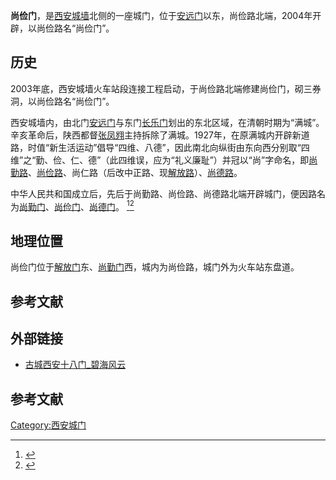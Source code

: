 {{coord|34.27768|108.96057|display=title}}
'''尚俭门'''，是[[西安城墙|西安城墙]]北侧的一座城门，位于[[安远门|安远门]]以东，尚俭路北端，2004年开辟，以尚俭路名“尚俭门”。

== 历史 ==

2003年底，西安城墙火车站段连接工程启动，于尚俭路北端修建尚俭门，砌三券洞，以尚俭路名“尚俭门”。

西安城墙内，由北门[[安远门|安远门]]与东门[[长乐门|长乐门]]划出的东北区域，在清朝时期为“满城”。辛亥革命后，陕西都督[[张凤翙|张凤翙]]主持拆除了满城。1927年，在原满城内开辟新道路，时值“新生活运动”倡导“四维、八德”，因此南北向纵街由东向西分别取“四维”之“勤、俭、仁、德”（此四维误，应为“礼义廉耻”）并冠以“尚”字命名，即[[尚勤路|尚勤路]]、[[尚俭路|尚俭路]]、尚仁路（后改中正路、现[[解放路_(西安)|解放路]]）、[[尚德路|尚德路]]。

中华人民共和国成立后，先后于尚勤路、尚俭路、尚德路北端开辟城门，便因路名为[[尚勤门|尚勤门]]、[[尚俭门|尚俭门]]、[[尚德门|尚德门]]。
<ref>{{cite web | url = https://mp.weixin.qq.com/s/GrJAZ4BPpJo9W7LGRFOJSw | format =  | title = 古城西安十八门 | author = 碧海风 | date = 2019-01-31 | website =  | publisher = 碧海风云 | access-date =  | quote =  | archive-date = 2019-10-30 | archive-url = https://web.archive.org/web/20191030060223/https://mp.weixin.qq.com/s/GrJAZ4BPpJo9W7LGRFOJSw | dead-url = no }}</ref><ref>{{cite book|author1=葛慧|title=西安地名文化|date=2012.7|publisher=陕西人民美术出版社|location=西安|isbn=978-7-5368-2915-2|page=45-48}}</ref>

== 地理位置 ==

尚俭门位于[[解放门|解放门]]东、[[尚勤门|尚勤门]]西，城内为尚俭路，城门外为火车站东盘道。

== 参考文献 ==
{{reflist}}

== 外部链接 ==
* [https://mp.weixin.qq.com/s/GrJAZ4BPpJo9W7LGRFOJSw 古城西安十八门_碧海风云]{{Wayback|url=https://mp.weixin.qq.com/s/GrJAZ4BPpJo9W7LGRFOJSw |date=20191030060223 }}

== 参考文献 ==
{{reflist}}

{{西安城门}}

{{Chinese building-stub}}
[[Category:西安城门|Category:西安城门]]
